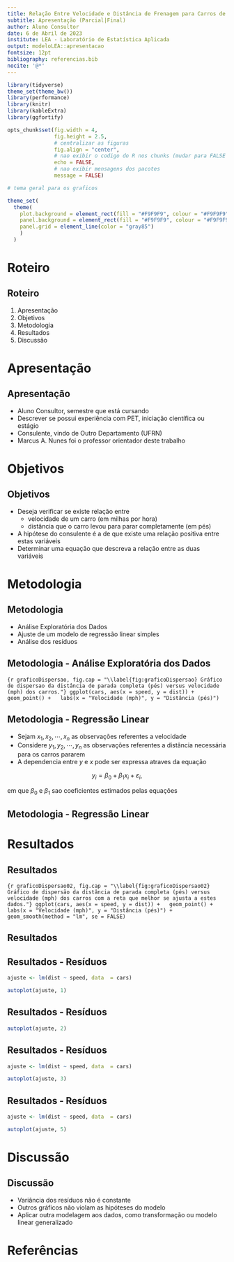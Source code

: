 ```yaml
---
title: Relação Entre Velocidade e Distância de Frenagem para Carros de Passeio
subtitle: Apresentação (Parcial|Final)
author: Aluno Consultor
date: 6 de Abril de 2023
institute: LEA - Laboratório de Estatística Aplicada
output: modeloLEA::apresentacao
fontsize: 12pt
bibliography: referencias.bib
nocite: '@*'
---
```


```r
library(tidyverse)
theme_set(theme_bw())
library(performance)
library(knitr)
library(kableExtra)
library(ggfortify)

opts_chunk$set(fig.width = 4, 
               fig.height = 2.5,
               # centralizar as figuras
               fig.align = "center",
               # nao exibir o codigo do R nos chunks (mudar para FALSE na versao final)
               echo = FALSE, 
               # nao exibir mensagens dos pacotes
               message = FALSE)

# tema geral para os graficos

theme_set(
  theme(
    plot.background = element_rect(fill = "#F9F9F9", colour = "#F9F9F9"),
    panel.background = element_rect(fill = "#F9F9F9", colour = "#F9F9F9"), 
    panel.grid = element_line(color = "gray85")
    )
  )
```

# Roteiro

## Roteiro

1. Apresentação
2. Objetivos
3. Metodologia
4. Resultados
5. Discussão




# Apresentação

## Apresentação

* Aluno Consultor, semestre que está cursando
* Descrever se possui experiência com PET, iniciação científica ou estágio
* Consulente, vindo de Outro Departamento (UFRN)
* Marcus A. Nunes foi o professor orientador deste trabalho


# Objetivos

## Objetivos

* Deseja verificar se existe relação entre 
  * velocidade de um carro (em milhas por hora)
  * distância que o carro levou para parar completamente (em pés)
* A hipótese do consulente é a de que existe uma relação positiva entre estas variáveis
* Determinar uma equação que descreva a relação entre as duas variáveis



# Metodologia

## Metodologia

* Análise Exploratória dos Dados
* Ajuste de um modelo de regressão linear simples
* Análise dos resíduos


## Metodologia - Análise Exploratória dos Dados

```{r graficoDispersao, fig.cap = "\\label{fig:graficoDispersao} Gráfico de dispersao da distância de parada completa (pés) versus velocidade (mph) dos carros."}
ggplot(cars, aes(x = speed, y = dist)) +
  geom_point() +
  labs(x = "Velocidade (mph)", y = "Distância (pés)")
```


## Metodologia - Regressão Linear

* Sejam $x_1, x_2, \cdots, x_n$ as observações referentes a velocidade
* Considere $y_1, y_2, \cdots, y_n$ as observações referentes a distância necessária para os carros pararem
* A dependencia entre $y$ e $x$ pode ser expressa atraves da equação

$$y_i  = \beta_0 + \beta_1x_i + \varepsilon_i,$$

\noindent em que $\beta_0$ e $\beta_1$ sao coeficientes estimados pelas equações



## Metodologia - Regressão Linear

\begin{align*}
\widehat{\beta}_1 & = \frac{\sum_{i = 1}^n(x_i-\overline{x})(y_i-\overline{y})}{\sum_{i = 1}^n(x_i-\overline{x})^2}\\
\widehat{\beta}_0 & = \overline{y}-\widehat{\beta}_1\overline{x}
\end{align*}

\begin{align*}
\overline{x} & = \frac{1}{n}\sum_{i = 1}^nx_i \\
\overline{y} & = \frac{1}{n}\sum_{i = 1}^ny_i 
\end{align*}




# Resultados

## Resultados

```{r graficoDispersao02, fig.cap = "\\label{fig:graficoDispersao02} Gráfico de dispersão da distância de parada completa (pés) versus velocidade (mph) dos carros com a reta que melhor se ajusta a estes dados."}
ggplot(cars, aes(x = speed, y = dist)) +
  geom_point() +
  labs(x = "Velocidade (mph)", y = "Distância (pés)") +
  geom_smooth(method = "lm", se = FALSE)
```



## Resultados

\begin{table}[!h]
\caption{\label{tab:Resultados} Resultados dos testes de hipóteses realizados para a análise de regressão.}
\begin{center}
\begin{tabular}{lrrrr}\hline
Coeficiente & \mbox{Estimativa} & \mbox{Erro Padrao} &   $t$  & \mbox{p-valor} \\ \hline
$\beta_0$   & -17,5791   &    6,7584   & -2,601 &  0,0123  \\
$\beta_1$   &   3,9324   &    0,4155   & 9,464  & <0,0001  \\ \hline
\end{tabular}
\end{center}
\end{table}



## Resultados - Resíduos

```r
ajuste <- lm(dist ~ speed, data  = cars)

autoplot(ajuste, 1)
```


## Resultados - Resíduos

```r
autoplot(ajuste, 2)
```


## Resultados - Resíduos

```r
ajuste <- lm(dist ~ speed, data  = cars)

autoplot(ajuste, 3)
```


## Resultados - Resíduos

```r
ajuste <- lm(dist ~ speed, data  = cars)

autoplot(ajuste, 5)
```



# Discussão

## Discussão

* Variância dos resíduos não é constante
* Outros gráficos não violam as hipóteses do modelo
* Aplicar outra modelagem aos dados, como transformação ou modelo linear generalizado



# Referências





